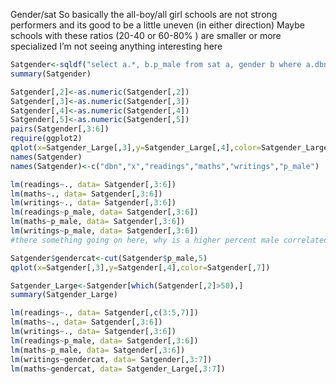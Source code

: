 Gender/sat
So basically the all-boy/all girl schools are not strong performers and its good to be a little uneven (in either direction)
Maybe schools with these ratios (20-40 or 60-80% ) are smaller or more specialized
I'm not seeing anything interesting here
```r
Satgender<-sqldf("select a.*, b.p_male from sat a, gender b where a.dbn=b.dbn")
summary(Satgender)

Satgender[,2]<-as.numeric(Satgender[,2])
Satgender[,3]<-as.numeric(Satgender[,3])
Satgender[,4]<-as.numeric(Satgender[,4])
Satgender[,5]<-as.numeric(Satgender[,5])
pairs(Satgender[,3:6])
require(ggplot2)
qplot(x=Satgender_Large[,3],y=Satgender_Large[,4],color=Satgender_Large[,7])
names(Satgender)
names(Satgender)<-c("dbn","x","readings","maths","writings","p_male")

lm(readings~., data= Satgender[,3:6])
lm(maths~., data= Satgender[,3:6])
lm(writings~., data= Satgender[,3:6])
lm(readings~p_male, data= Satgender[,3:6])
lm(maths~p_male, data= Satgender[,3:6])
lm(writings~p_male, data= Satgender[,3:6])
#there something going on here, why is a higher percent male correlated with lower overall scores?

Satgender$gendercat<-cut(Satgender$p_male,5)
qplot(x=Satgender[,3],y=Satgender[,4],color=Satgender[,7])

Satgender_Large<-Satgender[which(Satgender[,2]>50),]
summary(Satgender_Large)

lm(readings~., data= Satgender[,c(3:5,7)])
lm(maths~., data= Satgender[,3:6])
lm(writings~., data= Satgender[,3:6])
lm(readings~p_male, data= Satgender[,3:6])
lm(maths~p_male, data= Satgender[,3:6])
lm(writings~gendercat, data= Satgender[,3:7])
lm(maths~gendercat, data= Satgender_Large[,3:7])

```